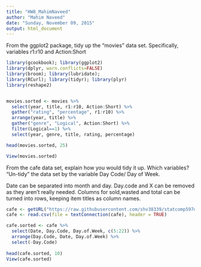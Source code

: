 ```yaml
---
title: "HW8_MahimNaveed"
author: "Mahim Naveed"
date: "Sunday, November 09, 2015"
output: html_document
---
```


From the ggplot2 package, tidy up the "movies" data set. Specifically, variables r1:r10 and Action:Short

```r
library(gcookbook); library(ggplot2)
library(dplyr, warn.conflicts=FALSE)
library(broom); library(lubridate); 
library(RCurl); library(tidyr); library(plyr)
library(reshape2)


movies.sorted <- movies %>% 
  select(year, title, r1:r10, Action:Short) %>% 
  gather("rating", "percentage", r1:r10) %>% 
  arrange(year, title) %>% 
  gather("genre", "Logical", Action:Short) %>% 
  filter(Logical==1) %>% 
  select(year, genre, title, rating, percentage)

head(movies.sorted, 25)

View(movies.sorted)

```



From the cafe data set, explain how you would tidy it up. Which variables? "Un-tidy" the data set by the variable Day Code/ Day of Week.

Date can be separated into month and day. 
Day.code and X can be removed as they aren't really needed. 
Columns for sold,wasted and total can be turned into rows, keeping item titles as column names.

```r
cafe <- getURL("https://raw.githubusercontent.com/shv38339/statcomp597d/master/data/cafedata.csv")
cafe <- read.csv(file = textConnection(cafe), header = TRUE)

cafe.sorted <- cafe %>%
  select(Date, Day.Code, Day.of.Week, c(5:22)) %>% 
  arrange(Day.Code, Date, Day.of.Week) %>% 
  select(-Day.Code)
  
head(cafe.sorted, 10)
View(cafe.sorted)
```